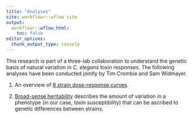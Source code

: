```yaml
---
title: "Analyses"
site: workflowr::wflow_site
output:
  workflowr::wflow_html:
    toc: false
editor_options:
  chunk_output_type: console
---
```


This research is part of a three-lab collaboration to understand the genetic basis of natural variation in *C. elegans* toxin responses. The following analyses have been conducted jointly by Tim Crombie and Sam Widmayer.

1. An overview of [8 strain dose-response curves](toxin8strains.html).

2. [Broad-sense heritability](heritability.html) describes the amount of variation in a phenotype (in our case, toxin susceptibility) that can be ascribed to genetic differences between strains.
